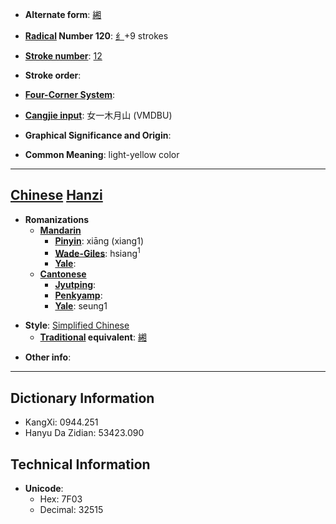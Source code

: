 * '''Alternate form''': [[緗]]

* '''[[Wiktionary:Chinese radical index| Radical]] Number 120''': [[Wiktionary:Chinese radical index 纟|纟]]+9 strokes

* '''[[Wiktionary:Chinese total strokes index|Stroke number]]''': [[Wiktionary:Chinese total strokes index 12|12]]

* '''Stroke order''': 

* '''[[Wiktionary:Chinese four corner index|Four-Corner System]]''': 

* '''[[Wiktionary:Chinese Cangjie index|Cangjie input]]''': 女一木月山 (VMDBU)

* '''Graphical Significance and Origin''': 

* '''Common Meaning''': light-yellow color

----

== [[Chinese]] [[Hanzi]] ==

* '''Romanizations'''
** '''[[Mandarin]]'''
*** '''[[Pinyin]]''': xiāng (xiang1)
*** '''[[Wade-Giles]]''': hsiang<sup>1</sup>
*** '''[[Yale]]''': 
** '''[[Cantonese]]'''
*** '''[[Jyutping]]''':
*** '''[[Penkyamp]]''': 
*** '''[[Yale]]''': seung1

* '''Style''': [[Simplified Chinese]] 
** '''[[Traditional Chinese|Traditional]] equivalent''': [[緗]]

* '''Other info''': 

----

== Dictionary Information ==

* KangXi: 0944.251
* Hanyu Da Zidian: 53423.090

== Technical Information ==

* '''Unicode''':
** Hex: 7F03
** Decimal: 32515